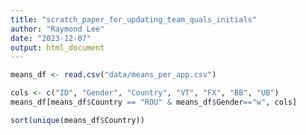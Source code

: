 ```yaml
---
title: "scratch_paper_for_updating_team_quals_initials"
author: "Raymond Lee"
date: "2023-12-07"
output: html_document
---
```


```r
means_df <- read.csv("data/means_per_app.csv")
```

```r
cols <- c("ID", "Gender", "Country", "VT", "FX", "BB", "UB")
means_df[means_df$Country == "ROU" & means_df$Gender=="w", cols]
```

```r
sort(unique(means_df$Country))
```


